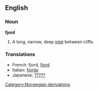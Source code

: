 ==English==
{{wikipedia}}
===Noun===
'''fjord'''
#A long, narrow, deep [[inlet]] between cliffs.

===Translations===
*French: fjord, [[fiord]]
*Italian: [[fiordo]]
*Japanese: [[?????]]

[[Category:Norwegian derivations]]